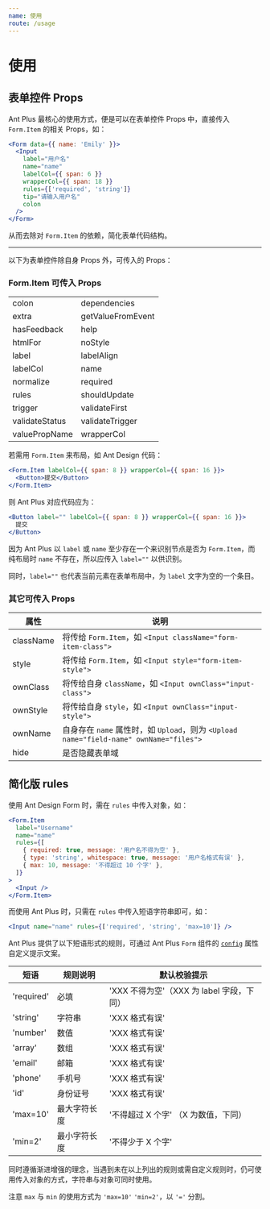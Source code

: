 ```yaml
---
name: 使用
route: /usage
---
```


# 使用

## 表单控件 Props

Ant Plus 最核心的使用方式，便是可以在表单控件 Props 中，直接传入 `Form.Item` 的相关 Props，如：

```jsx harmony
<Form data={{ name: 'Emily' }}>
  <Input
    label="用户名"
    name="name"
    labelCol={{ span: 6 }}
    wrapperCol={{ span: 18 }}
    rules={['required', 'string']}
    tip="请输入用户名"
    colon
  />
</Form>
```

从而去除对 `Form.Item` 的依赖，简化表单代码结构。

---

以下为表单控件除自身 Props 外，可传入的 Props：

### Form.Item 可传入 Props

|                |                   |
| -------------- | ----------------- |
| colon          | dependencies      |
| extra          | getValueFromEvent |
| hasFeedback    | help              |
| htmlFor        | noStyle           |
| label          | labelAlign        |
| labelCol       | name              |
| normalize      | required          |
| rules          | shouldUpdate      |
| trigger        | validateFirst     |
| validateStatus | validateTrigger   |
| valuePropName  | wrapperCol        |

若需用 `Form.Item` 来布局，如 Ant Design 代码：

```jsx
<Form.Item labelCol={{ span: 8 }} wrapperCol={{ span: 16 }}>
  <Button>提交</Button>
</Form.Item>
```

则 Ant Plus 对应代码应为：

```jsx
<Button label="" labelCol={{ span: 8 }} wrapperCol={{ span: 16 }}>
  提交
</Button>
```

因为 Ant Plus 以 `label` 或 `name` 至少存在一个来识别节点是否为 `Form.Item`，而纯布局时 `name` 不存在，所以应传入 `label=""` 以供识别。

同时，`label=""` 也代表当前元素在表单布局中，为 `label` 文字为空的一个条目。

### 其它可传入 Props

| 属性      | 说明                                                                                   |
| --------- | -------------------------------------------------------------------------------------- |
| className | 将传给 `Form.Item`，如 `<Input className="form-item-class">`                           |
| style     | 将传给 `Form.Item`，如 `<Input style="form-item-style">`                               |  |
| ownClass  | 将传给自身 `className`，如 `<Input ownClass="input-class">`                            |
| ownStyle  | 将传给自身 `style`，如 `<Input ownClass="input-style">`                                |
| ownName   | 自身存在 `name` 属性时，如 `Upload`，则为 `<Upload name="field-name" ownName="files">` |
| hide      | 是否隐藏表单域                                                                         |

## 简化版 rules

使用 Ant Design Form 时，需在 `rules` 中传入对象，如：

```jsx harmony
<Form.Item
  label="Username"
  name="name"
  rules={[
    { required: true, message: '用户名不得为空' },
    { type: 'string', whitespace: true, message: '用户名格式有误' },
    { max: 10, message: '不得超过 10 个字' },
  ]}
>
  <Input />
</Form.Item>
```

而使用 Ant Plus 时，只需在 `rules` 中传入短语字符串即可，如：

```jsx harmony
<Input name="name" rules={['required', 'string', 'max=10']} />
```

Ant Plus 提供了以下短语形式的规则，可通过 Ant Plus `Form` 组件的 [`config`](https://nanxiaobei.github.io/ant-plus/form#config) 属性自定义提示文案。

| 短语       | 规则说明     | 默认校验提示                              |
| ---------- | ------------ | ----------------------------------------- |
| 'required' | 必填         | 'XXX 不得为空'（XXX 为 label 字段，下同） |
| 'string'   | 字符串       | 'XXX 格式有误'                            |
| 'number'   | 数值         | 'XXX 格式有误'                            |
| 'array'    | 数组         | 'XXX 格式有误'                            |
| 'email'    | 邮箱         | 'XXX 格式有误'                            |
| 'phone'    | 手机号       | 'XXX 格式有误'                            |
| 'id'       | 身份证号     | 'XXX 格式有误'                            |
| 'max=10'   | 最大字符长度 | '不得超过 X 个字' （X 为数值，下同）      |
| 'min=2'    | 最小字符长度 | '不得少于 X 个字'                         |

同时遵循渐进增强的理念，当遇到未在以上列出的规则或需自定义规则时，仍可使用传入对象的方式，字符串与对象可同时使用。

注意 `max` 与 `min` 的使用方式为 `'max=10'` `'min=2'`，以 `'='` 分割。

